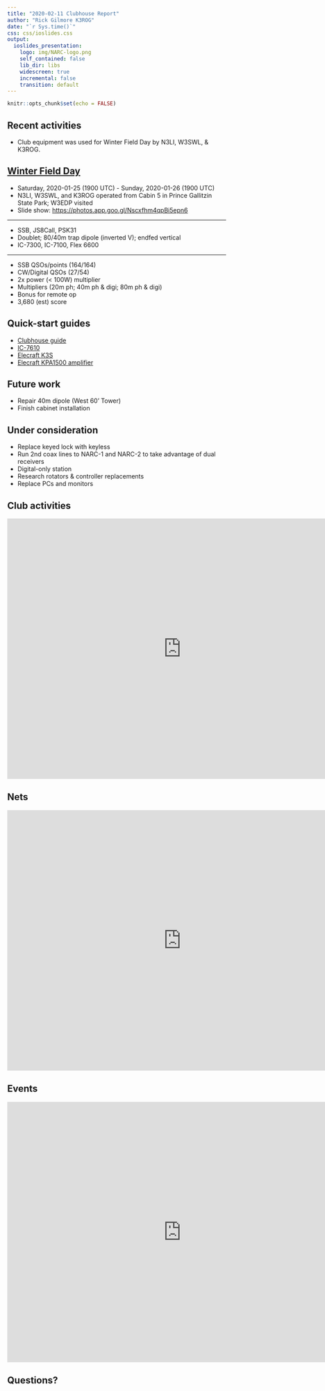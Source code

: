 ```yaml
---
title: "2020-02-11 Clubhouse Report"
author: "Rick Gilmore K3ROG"
date: "`r Sys.time()`"
css: css/ioslides.css
output:
  ioslides_presentation:
    logo: img/NARC-logo.png
    self_contained: false
    lib_dir: libs
    widescreen: true
    incremental: false
    transition: default
---
```


```r
knitr::opts_chunk$set(echo = FALSE)
```

## Recent activities

- Club equipment was used for Winter Field Day by N3LI, W3SWL, & K3ROG.

## [Winter Field Day](https://www.winterfieldday.com/)

- Saturday, 2020-01-25 (1900 UTC) - Sunday, 2020-01-26 (1900 UTC)
- N3LI, W3SWL, and K3ROG operated from Cabin 5 in Prince Gallitzin State Park; W3EDP visited
- Slide show: <https://photos.app.goo.gl/Nscxfhm4qpBi5epn6>

---

- SSB, JS8Call, PSK31
- Doublet; 80/40m trap dipole (inverted V); endfed vertical
- IC-7300, IC-7100, Flex 6600

---

- SSB QSOs/points (164/164)
- CW/Digital QSOs (27/54)
- 2x power (< 100W) multiplier
- Multipliers (20m ph; 40m ph & digi; 80m ph & digi)
- Bonus for remote op
- 3,680 (est) score

## Quick-start guides

- [Clubhouse guide](https://nittany-amateur-radio-club.github.io/clubhouse/clubhouse-guide.html)
- [IC-7610](https://nittany-amateur-radio-club.github.io/clubhouse/IC-7610.html)
- [Elecraft K3S](https://nittany-amateur-radio-club.github.io/clubhouse/elecraft-k3s.html)
- [Elecraft KPA1500 amplifier](https://nittany-amateur-radio-club.github.io/clubhouse/KPA1500.html)

## Future work

- Repair 40m dipole (West 60' Tower)
- Finish cabinet installation

## Under consideration

- Replace keyed lock with keyless
- Run 2nd coax lines to NARC-1 and NARC-2 to take advantage of dual receivers
- Digital-only station
- Research rotators & controller replacements
- Replace PCs and monitors


## Club activities
  
<iframe src="https://calendar.google.com/calendar/embed?src=nittany.amateur.radio.club%40gmail.com&ctz=America%2FNew_York" style="border: 0" width="800" height="600" frameborder="0" scrolling="no"></iframe>

## Nets

<iframe src="https://calendar.google.com/calendar/embed?src=n0491u4fblo9ii3r7jd229do00%40group.calendar.google.com&ctz=America%2FNew_York" style="border: 0" width="800" height="600" frameborder="0" scrolling="no"></iframe>

## Events
  
<iframe src="https://calendar.google.com/calendar/embed?src=guioc379gct3ivmjt7ilejrp90%40group.calendar.google.com&ctz=America%2FNew_York" style="border: 0" width="800" height="600" frameborder="0" scrolling="no"></iframe>

## Questions?
